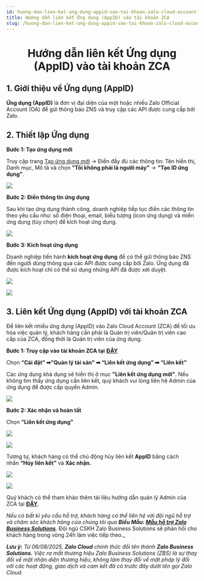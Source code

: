 ```yaml
---
id: huong-dan-lien-ket-ung-dung-appid-vao-tai-khoan-zalo-cloud-account-zca
title: Hướng dẫn liên kết Ứng dụng (AppID) vào tài khoản ZCA
slug: /huong-dan-lien-ket-ung-dung-appid-vao-tai-khoan-zalo-cloud-account-zca
---
```


# <p align="center">Hướng dẫn liên kết Ứng dụng (AppID) vào tài khoản ZCA</p>

## 1. Giới thiệu về Ứng dụng (AppID)

**Ứng dụng (AppID)** là đơn vị đại diện của một hoặc nhiều Zalo Official Account (OA) để gửi thông báo ZNS và truy cập các API được cung cấp bởi Zalo.

## 2. Thiết lập Ứng dụng

**Bước 1: Tạo ứng dụng mới**

Truy cập trang [Tạo ứng dụng mới](https://developers.zalo.me/createapp) → Điền đầy đủ các thông tin: Tên hiển thị, Danh mục, Mô tả và chọn **"Tôi không phải là người máy"** → **"Tạo ID ứng dụng"**.

<p style={{ textAlign: "center" }}>
  <img src="https://stc-oa.zdn.vn/uploads/7b70d78863b428117d819aec1ac80687.png" />
</p>

**Bước 2: Điền thông tin ứng dụng**

Sau khi tạo ứng dụng thành công, doanh nghiệp tiếp tục điền các thông tin theo yêu cầu như: số điện thoại, email, biểu tượng (icon ứng dụng) và miền ứng dụng (tùy chọn) để kích hoạt ứng dụng.

<p style={{ textAlign: "center" }}>
  <img src="https://stc-oa.zdn.vn/uploads/0e84fb2e794b0fec0bac667c084cd504.png" />
</p>

**Bước 3: Kích hoạt ứng dụng**

Doanh nghiệp tiến hành **kích hoạt ứng dụng** để có thể gửi thông báo ZNS đến người dùng thông qua các API được cung cấp bởi Zalo. Ứng dụng đã được kích hoạt chỉ có thể sử dụng những API đã được xét duyệt.

<p style={{ textAlign: "center" }}>
  <img src="https://stc-oa.zdn.vn/uploads/6f3c4dcce242433b8e23d5ae20a22f47.png" />
</p>

<p style={{ textAlign: "center" }}>
  <img src="https://stc-oa.zdn.vn/uploads/56c3f9397d0d8ac9732c2dafa0a1dc3b.png" />
</p>

## 3. Liên kết Ứng dụng (AppID) với tài khoản ZCA

Để liên kết nhiều ứng dụng (AppID) vào Zalo Cloud Account (ZCA) để tối ưu hóa việc quản lý, khách hàng cần phải là Quản trị viên/Quản trị viên cao cấp của ZCA, đồng thời là Quản trị viên của ứng dụng.

**Bước 1: Truy cập vào tài khoản ZCA tại** [**ĐÂY**](https://account.zalo.cloud/)

Chọn **“Cài đặt” ➡"Quản lý tài sản" ➡ “Liên kết ứng dụng” ➡ “Liên kết”**

Các ứng dụng khả dụng sẽ hiển thị ở mục **"Liên kết ứng dụng mới"**. Nếu không tìm thấy ứng dụng cần liên kết, quý khách vui lòng liên hệ Admin của ứng dụng để được cấp quyền Admin.

<p style={{ textAlign: "center" }}>
  <img src="https://stc-oa.zdn.vn/uploads/f4d59f1c2ae23c36c4973a1faacb7933.png" />
</p>

**Bước 2: Xác nhận và hoàn tất**

Chọn **“Liên kết ứng dụng”**

<p style={{ textAlign: "center" }}>
  <img src="https://stc-oa.zdn.vn/uploads/19fb10f9d1abaf3c8d253546c877bd2b.png" />
</p>

<p style={{ textAlign: "center" }}>
  <img src="https://stc-oa.zdn.vn/uploads/07a0a6c155f33348357ee94d9cab13ab.png" />
</p>

Tương tự, khách hàng có thể chủ động hủy liên kết **AppID** bằng cách nhấn **“Hủy liên kết”** và **Xác nhận.**

<p style={{ textAlign: "center" }}>
  <img src="https://stc-oa.zdn.vn/uploads/65511a44a440b99c698fae4b02a28694.png" />
</p>

<p style={{ textAlign: "center" }}>
  <img src="https://stc-oa.zdn.vn/uploads/4fb9604c969cba5e816391cc8b65ad2b.png" />
</p>

Quý khách có thể tham khảo thêm tài liệu hướng dẫn quản lý Admin của ZCA tại [**ĐÂY**](https://oa.zalo.me/home/documents/guides/quan-ly-admin_8584225574368857503).

_Nếu có bất kì yêu cầu hỗ trợ, khách hàng có thể liên hệ với đội ngũ hỗ trợ và chăm sóc khách hàng của chúng tôi qua **Biểu Mẫu: [Mẫu hỗ trợ Zalo Business Solutions](https://go.zalo.me/SupportZBS )**_. Đội ngũ CSKH Zalo Business Solutions sẽ phản hồi cho khách hàng trong vòng 24h làm việc tiếp theo._

_**Lưu ý:**_ _Từ 06/08/2025, **Zalo Cloud** chính thức đổi tên thành **Zalo Business Solutions.** Việc ra mắt thương hiệu Zalo Business Solutions (ZBS) là sự thay đổi về mặt nhận diện thương hiệu, không làm thay đổi về mặt pháp lý đối với các hoạt động, giao dịch và cam kết đã có trước đây dưới tên gọi Zalo Cloud._
